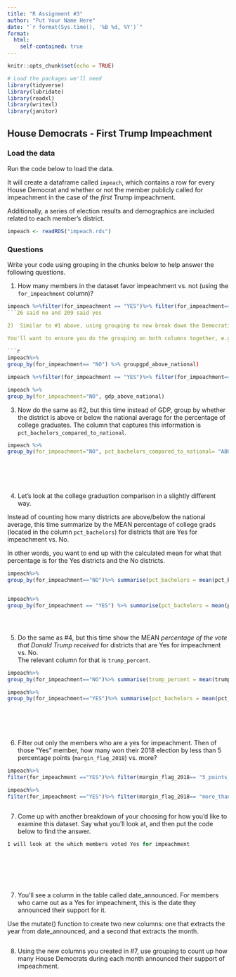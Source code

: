 ```yaml
---
title: "R Assignment #3"
author: "Put Your Name Here"
date: "`r format(Sys.time(), '%B %d, %Y')`"
format:
  html:
    self-contained: true
---
```


```r
knitr::opts_chunk$set(echo = TRUE)

# Load the packages we'll need
library(tidyverse)
library(lubridate)
library(readxl)
library(writexl)
library(janitor)

```

## House Democrats - First Trump Impeachment

### Load the data

Run the code below to load the data.

It will create a dataframe called `impeach`, which contains a row for every House Democrat and whether or not the member publicly called for impeachment in the case of the *first* Trump impeachment.

Additionally, a series of election results and demographics are included related to each member's district.

```r

impeach <- readRDS("impeach.rds")


```

### Questions

Write your code using grouping in the chunks below to help answer the following questions.

1)  How many members in the dataset favor impeachment vs. not (using the `for_impeachment` column)?

```r
impeach %>%filter(for_impeachment == "YES")%>% filter(for_impeachment== "NO")
```26 said no and 209 said yes

2)  Similar to #1 above, using grouping to now break down the Democratic House members by TWO measures: those who are for or against impeachment (as you did above)....and then districts above/below national GDP.  
  
You'll want to ensure you do the grouping on both columns together, e.g. `group_by(column1, column2)`

```r
impeach%>%
group_by(for_impeachment== "NO") %>% groupgpd_above_national)

impeach %>%filter(for_impeachment == "YES")%>% filter(for_impeachment== "NO")
```

```r
impeach %>%
group_by(for_impeachment="NO", gdp_above_national)
```

3)  Now do the same as #2, but this time instead of GDP, group by whether the district is above or below the national average for the percentage of college graduates. The column that captures this information is `pct_bachelors_compared_to_national`.

```r


impeach %>%
group_by(for_impeachment="NO", pct_bachelors_compared_to_national= "ABOVE")







```

4)  Let's look at the college graduation comparison in a slightly different way.  
  
Instead of counting how many districts are above/below the national average, this time summarize by the MEAN percentage of college grads (located in the column `pct_bachelors`) for districts that are Yes for impeachment vs. No.  
  
In other words, you want to end up with the calculated mean for what that percentage is for the Yes districts and the No districts.

```r
impeach%>%
group_by(for_impeachment=="NO")%>% summarise(pct_bachelors = mean(pct_bachelors))


impeach%>%
group_by(for_impeachment == "YES") %>% summarise(pct_bachelors = mean(pct_bachelors))





```

5)  Do the same as #4, but this time show the MEAN *percentage of the vote that Donald Trump received* for districts that are Yes for impeachment vs. No.  
The relevant column for that is `trump_percent`.

```r


impeach%>%
group_by(for_impeachment=="NO")%>% summarise(trump_percent = mean(trump_percent))

impeach%>%
group_by(for_impeachment=="YES")%>% summarise(pct_bachelors = mean(pct_bachelors))







```

6)  Filter out only the members who are a yes for impeachment. Then of those "Yes" member, how many won their 2018 election by less than 5 percentage points (`margin_flag_2018`) vs. more?

```r

impeach%>%
filter(for_impeachment =="YES")%>% filter(margin_flag_2018== "5_points_or_less")

impeach%>%
filter(for_impeachment =="YES")%>% filter(margin_flag_2018== "more_than_5_points")



```

7)  Come up with another breakdown of your choosing for how you'd like to examine this dataset. Say what you'll look at, and then put the code below to find the answer.

```r
I will look at the which members voted Yes for impeachment 
  







```

7)  You'll see a column in the table called date_announced. For members who came out as a Yes for impeachment, this is the date they announced their support for it.  
  
Use the mutate() function to create two new columns: one that extracts the year from date_announced, and a second that extracts the month.

```r

  







```

8) Using the new columns you created in #7, use grouping to count up how many House Democrats during each month announced their support of impeachment.

```r

  







```




